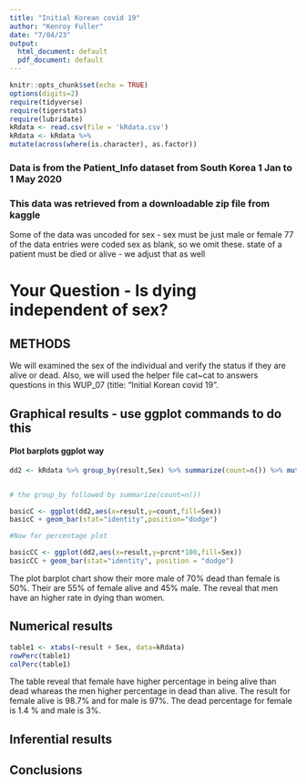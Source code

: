 ```yaml
---
title: "Initial Korean covid 19"
author: "Kenroy Fuller"
date: "7/04/23"
output:
  html_document: default
  pdf_document: default
---
```


```r
knitr::opts_chunk$set(echo = TRUE)
options(digits=2)
require(tidyverse)
require(tigerstats)
require(lubridate)
kRdata <- read.csv(file = 'kRdata.csv')
kRdata <- kRdata %>%
mutate(across(where(is.character), as.factor))

```
### Data is from the Patient_Info dataset from South Korea 1 Jan to 1 May 2020
### This data was retrieved from a downloadable zip file from kaggle

Some of the data was uncoded for sex - sex must be just male or female
77 of the data entries were coded sex  as blank, so we omit these.
state of a patient must be died or alive - we adjust that as well   
  
  
  
# Your Question - Is dying independent of sex?


## METHODS
We will examined the sex of the individual and verify the status if they are alive or dead. Also, we will used the helper file cat~cat to answers questions in this WUP_07 (title: "Initial Korean covid 19". 


## Graphical results - use ggplot commands to do this  

#### Plot barplots ggplot way

```r
dd2 <- kRdata %>% group_by(result,Sex) %>% summarize(count=n()) %>% mutate(prcnt=count/sum(count))


# the group_by followed by summarize(count=n())

basicC <- ggplot(dd2,aes(x=result,y=count,fill=Sex))
basicC + geom_bar(stat="identity",position="dodge")

#Now for percentage plot

basicCC <- ggplot(dd2,aes(x=result,y=prcnt*100,fill=Sex)) 
basicCC + geom_bar(stat="identity", position = "dodge")
```
The plot barplot chart show their more male of 70% dead than female is 50%. Their are 55% of female alive and 45% male. The reveal that men have an higher rate in dying than women.  
  

## Numerical results


```r
table1 <- xtabs(~result + Sex, data=kRdata)
rowPerc(table1)
colPerc(table1)
```
The table reveal that female have higher percentage in being alive than dead whareas the men higher percentage in dead than alive. The result for female alive is 98.7% and for male is 97%. The dead percentage for female is 1.4 % and male is 3%.


## Inferential results 




## Conclusions

